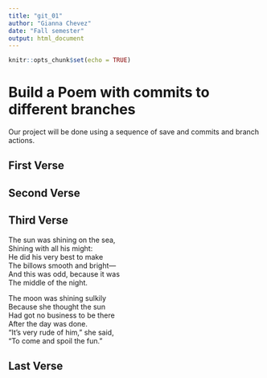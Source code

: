 ```yaml
---
title: "git_01"
author: "Gianna Chevez"
date: "Fall semester"
output: html_document
---
```


```r
knitr::opts_chunk$set(echo = TRUE)
```
# Build a Poem with commits to different branches
Our project will be done using a sequence of save and commits and branch actions.
<!-- Do not modify or change any text in "!--" bracketed areas such as this --- these are instructions to
you, if you change any of this the git program will notice it and compromise your git merging strategy !-->

## First Verse 
<!--Put the first five lines of a poem by Lewis Carrol in this section!-->

## Second Verse
<!--Put the first five lines of a poem by Robert Frost here!-->

## Third Verse
<!--Put the first two verses of The Walrus and the Carpenter here!-->
The sun was shining on the sea,       
Shining with all his might:     
He did his very best to make       
The billows smooth and bright—       
And this was odd, because it was     
The middle of the night.     

The moon was shining sulkily        
Because she thought the sun       
Had got no business to be there      
After the day was done.       
“It’s very rude of him,” she said,      
“To come and spoil the fun.”        

## Last Verse
<!--Put a short poem you created using chatGPT of 20 to 30 lines,here!-->

